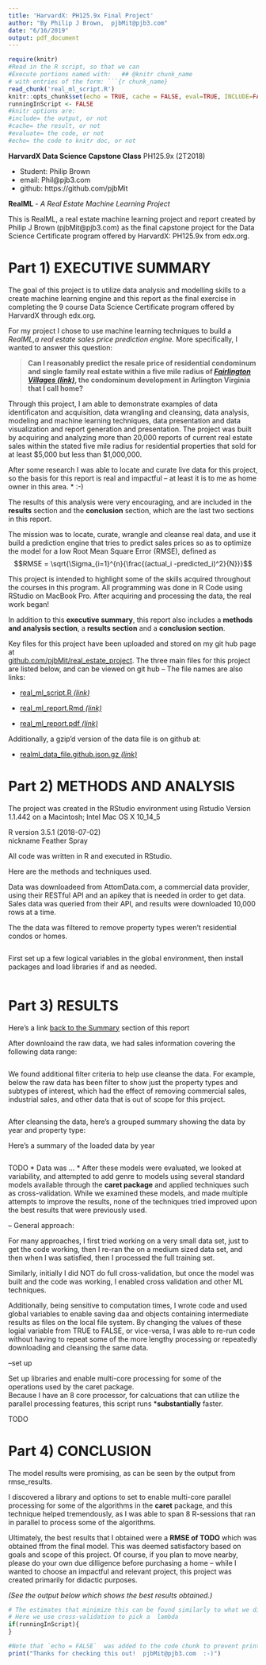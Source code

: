 ```yaml
---
title: 'HarvardX: PH125.9x Final Project'
author: "By Philip J Brown,  pjbMit@pjb3.com"
date: "6/16/2019"
output: pdf_document
---
```

```r
require(knitr)
#Read in the R script, so that we can
#Execute portions named with:   ## @knitr chunk_name
# with entries of the form: ```{r chunk_name}
read_chunk('real_ml_script.R')
knitr::opts_chunk$set(echo = TRUE, cache = FALSE, eval=TRUE, INCLUDE=FALSE)
runningInScript <- FALSE
#knitr options are:
#include= the output, or not
#cache= the result, or not
#evaluate= the code, or not
#echo= the code to knitr doc, or not
```



**HarvardX Data Science Capstone Class** 
PH125.9x (2T2018)

* Student: Philip Brown 
* email: Phil@pjb3.com
* github: https://github.com/pjbMit


**RealML** - *A Real Estate Machine Learning Project*

This is RealML, a real estate machine learning project and report created by Philip J Brown (pjbMit@pjb3.com) as the final capstone project for the Data Science Certificate program offered by HarvardX: PH125.9x from edx.org.

# Part 1) EXECUTIVE SUMMARY

The goal of this project is to utilize data analysis and modelling skills to a create machine learning engine and this report as the final exercise in completing the 9 course Data Science Certificate program offered by HarvardX through edx.org.  

For my project I chose to use machine learning techniques to build a *RealML,a real estate sales price prediction engine.*
More specifically, I wanted to answer this question:

> **Can I reasonably predict the resale price of residential condominum and single family real estate within a five mile radius of *[Fairlington Villages (link)](http://www.fairlingtonvillages.com/)*, the condominum development in Arlington Virginia that I call home?**

Through this project, I am able to demonstrate examples of data identificaton and acquisition, data wrangling and cleansing, data analysis, modeling and machine learning techniques, data presentation and data visualization and report generation and presentation.  The project was built by acquiring and analyzing more than 20,000 reports of current real estate sales within the stated five mile radius for residential properties that sold for at least \$5,000 but less than \$1,000,000.  

After some research I was able to locate and curate live data for this project, so the basis for this report is real and impactful -- at least it is to me as home owner in this area.  * :-) 

The results of this analysis were very encouraging, and are included in the **results** section and the **conclusion** section, which are the last two sections in this report.

The mission was to locate, curate, wrangle and cleanse real data, and use it build a prediction engine that tries to predict sales prices so as to optimize the model for a low Root Mean Square Error (RMSE), defined as 
$$RMSE = \sqrt{\Sigma_{i=1}^{n}{\frac{(actual_i -predicted_i)^2}{N}}}$$

This project is intended to highlight some of the skills acquired throughout the courses in this program.  All programming was done in R Code using RStudio on MacBook Pro.  After acquiring and processing the data, the real work began!

In addition to this **executive summary**, this report also includes a **methods and analysis section**, a **results section** and a **conclusion section**.

Key files for this project have been uploaded and stored on my git hub page at  
[github.com/pjbMit/real_estate_project](https://github.com/pjbMit/real_estate_project "My Git Hub RealML Project"). The three main files for this project are listed below, and can be viewed on git hub -- The file names are also links:

* [real_ml_script.R *(link)*](https://github.com/pjbMit/real_estate_project/blob/master/real_ml_script.R "RealML R Script")

* [real_ml_report.Rmd *(link)*](https://github.com/pjbMit/real_estate_project/blob/master/real_ml_report.Rmd "RealML Report Rmd file")

* [real_ml_report.pdf *(link)*](https://github.com/pjbMit/real_estate_project/blob/master/real_ml_report.pdf "RealML Report pdf file")


Additionally, a gzip'd version of the data file is on github at:

* [realml_data_file.github.json.gz *(link)*](https://github.com/pjbMit/real_estate_project/blob/master/realml_data_file.github.json.gz "RealML Data File on github")




# Part 2) METHODS AND ANALYSIS

The project was created in the RStudio environment 
using Rstudio Version 1.1.442 
on a Macintosh; Intel Mac OS X 10_14_5

R version 3.5.1 (2018-07-02)  
nickname       Feather Spray



All code was written in R and executed in RStudio.

Here are the methods and techniques used.

Data was downloadeed from AttomData.com, a commercial data provider, using their RESTful API and
an apikey that is needed in order to get data.  Sales data was queried from their API, and
results were downloaded 10,000 rows at a time.

The the data was filtered to remove property types weren't residential condos or homes.

<!-- Reads and executs the script portion taged with the knitr label set_up_code -->
```r
```

First set up a few logical variables in the global environment,
then install packages and load libraries if and as needed.
```r
```

# Part 3) RESULTS {#Best-Results}

Here's a link [back to the Summary](#Summary) section of this report

After downloaind the raw data, we had sales information covering the following data range:
```r
```

We found additional filter criteria to help use cleanse the data.
For example, below the raw data has been filter to show just the property types and subtypes of interest,
which had the effect of removing commercial sales, industrial sales, and other data that is out of scope
for this project.

```r
```

After cleansing the data, here's a grouped summary showing the data by year and property type:

Here's a summary of the loaded data by year
<!-- consider changing to a bar chart -->
```r

```


TODO
* Data was ...
* After these models were evaluated, we looked at variability, and attempted to add genre to models using several standard models available through the **caret package** and applied techniques such as cross-validation. While we examined these models, and made multiple attempts to improve the results, none of the techniques tried improved upon the best results that were previously used.

 
-- General approach:

For many approaches, I  first tried working on a very small data set, just to get the code working,
then I re-ran the on a medium sized data set, and then when I was satisfied, then I processed the full training set.

Similarly, initially I did NOT do full cross-validation, but once the model was built and the code was working, I enabled cross validation and other ML techniques.

Additionally, being sensitive to computation times, I wrote code and used global variables to enable saving daa and objects containing intermediate results as files on the local file system.  By changing the values of these logial variable from TRUE to FALSE, or vice-versa, I was able to re-run code without having to repeat some of the more lengthy processing or repeatedly downloading and cleansing the same data.

--set up

Set up libraries and enable multi-core processing 
for some of the operations used by the caret package.  
Because I have an 8 core processor, for calcuations that can 
utilize the parallel processing features, this script runs ***substantially** faster.






TODO


# Part 4) CONCLUSION

The model results were promising, as can be seen by the output from rmse_results.


I discovered a library and options to set to enable multi-core parallel processing for some of the algorithms in the **caret** package, and this technique helped tremendously, as I was able to span 8 R-sessions that ran in parallel to process some of the algorithms.  

Ultimately, the best results that I obtained were a **RMSE of TODO** which was obtained ffrom the final model.  This was deemed satisfactory based on goals and scope of this project.  Of course, if you plan to move nearby, please do your own due dilligence before purchasing a home -- while I wanted to choose an impactful and relevant project, this project was created primarily for didactic purposes. 

*(See the output below which shows the best results obtained.)*

```r

# The estimates that minimize this can be found similarly to what we did above. 
# Here we use cross-validation to pick a  lambda
if(runningInScript){
}

```




```r
#Note that `echo = FALSE`  was added to the code chunk to prevent printing this code out of the generated pdf.
print("Thanks for checking this out!  pjbMit@pjb3.com  :-)")
```
